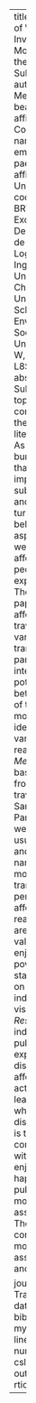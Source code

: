 ---
title: Do Drivers Dream of Walking? An Investigation of Travel Mode Dissonance from the Perspective of Subjective Wellbeing
author:
  - name: Beatriz Mella Lira
    email: beatriz.lira.14@ucl.ac.uk
    affiliation: PUC
    footnote: Corresponding Author
  - name: Antonio Paez
    email: paezha@mcmaster.ca
    affiliation: McMaster University
address:
  - code: PUC
    address: BRT+ Centre of Excellence, Departamento Ingeniería de Transporte y Logística, Escuela de Ingeniería, Pontificia Universidad Católica de Chile
  - code: McMaster University
    address: School of Earth, Environment, and Society, McMaster University, 1280 Main St W, Hamilton, Ontario, L8S 1S4 Canada
abstract: |
   *Introduction*  
   Subjective wellbeing is a topic that has attracted considerable attention in the transportation literature in recent years. As a result, there is a burgeoning literature that investigates the impacts of travel on subjective wellbeing, and how wellbeing, in turn, can influence behavior. An important aspect of subjective wellbeing are the affective reactions of people to their experiences.   
   *Objective*  
   The objective of this paper is to analyze the affective reactions of travelers with respect to various modes of transportation. In particular, we are interested in the potential for dissonance between primary mode of travel and the mode(s) of travel identified as evoking various affective reactions.  
   *Materials and Methods*  
   The study is based on data collected from a sample of travelers in the city of Santiago, in Chile. Participants in the study were asked about their usual mode of travel, and then were asked to name their ideal mode(s) of transportation from the perspective of various affective reactions. The reactions we investigate are associated with the values of freedom, enjoyment, happiness, poverty, luxury, and status. Analysis is based on tests of independence and visualization techniques.  
   *Results*  
   The results indicate that users of public transportation experience the most dissonance in terms of affective reactions, and active travelers the least. For those travelers who experience dissonance, active travel is the mode most commonly associated with freedom, enjoyment, and happiness, whereas public transportation is most commonly associated with poverty. The automobile, in contrast, is the mode most commonly associated with luxury and status.

journal: "Journal of Transportation & Health"
date: "`r Sys.Date()`"
bibliography: mybibfile.bib
linenumbers: true
numbersections: true
csl: elsevier-harvard.csl
output: rticles::elsevier_article
---
